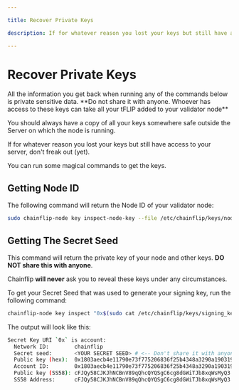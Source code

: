 ```yaml
---

title: Recover Private Keys

description: If for whatever reason you lost your keys but still have access to your server, don't freak out (yet) and follow this page.

---
```



# Recover Private Keys

<Callout type="error">
  All the information you get back when running any of the commands below is
  private sensitive data. **Do not share it with anyone. Whoever has access to
  these keys can take all your tFLIP added to your validator node**
</Callout>

You should always have a copy of all your keys somewhere safe outside the Server on which the node is running.

If for whatever reason you lost your keys but still have access to your server, don't freak out (yet).

You can run some magical commands to get the keys.

## Getting Node ID

The following command will return the Node ID of your validator node:

```bash copy
sudo chainflip-node key inspect-node-key --file /etc/chainflip/keys/node_key_file
```

## Getting The Secret Seed

This command will return the private key of your node and other keys. **DO NOT share this with anyone**.

Chainflip **will never** ask you to reveal these keys under any circumstances.

To get your Secret Seed that was used to generate your signing key, run the following command:

```bash copy
chainflip-node key inspect "0x$(sudo cat /etc/chainflip/keys/signing_key_file)"
```

The output will look like this:

```bash copy
Secret Key URI `0x` is account:
  Network ID:        chainflip
  Secret seed:       <YOUR SECRET SEED> # <-- Don't share it with anyone
  Public key (hex):  0x1803aecb4e11790e73f775206836f25b4348a3290a190319b4b075d9ccbd6349
  Account ID:        0x1803aecb4e11790e73f775206836f25b4348a3290a190319b4b075d9ccbd6349
  Public key (SS58): cFJQy58CJKJhNCBnV89qQhcQYQSgC6cg8dGWiTJb8xqWsMyQ3
  SS58 Address:      cFJQy58CJKJhNCBnV89qQhcQYQSgC6cg8dGWiTJb8xqWsMyQ3
```
